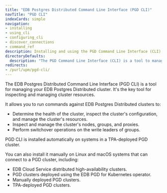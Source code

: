 ```yaml
---
title: "EDB Postgres Distributed Command Line Interface (PGD CLI)"
navTitle: "PGD CLI"
indexCards: simple
navigation:
- installing
- using_cli
- configuring_cli
- discover_connections
- command_ref
description: Installing and using the PGD Command Line Interface (CLI) to manage your PGD cluster.
directoryDefaults:
  description: "The PGD Command Line Interface (CLI) is a tool to manage your EDB Postgres Distributed cluster"
redirects:
- /purl/upm/pgd-cli/
---
```


The EDB Postgres Distributed Command Line Interface (PGD CLI) is a tool for managing your EDB Postgres Distributed cluster. It's the key tool for inspecting and managing cluster resources.

It allows you to run commands against EDB Postgres Distributed clusters to:

* Determine the health of the cluster, inspect the cluster's configuration, and manage the cluster's resources. 
* Inspect and manage the cluster's nodes, groups, and proxies.
* Perform switchover operations on the write leaders of groups.

PGD CLI is installed automatically on systems in a TPA-deployed PGD cluster. 

You can also install it manually on Linux and macOS systems that can connect to a PGD cluster, including:

* EDB Cloud Service distributed high-availability clusters.
* PGD clusters deployed using the EDB PGD for Kubernetes operator.
* Manually deployed PGD clusters.
* TPA-deployed PGD clusters.

